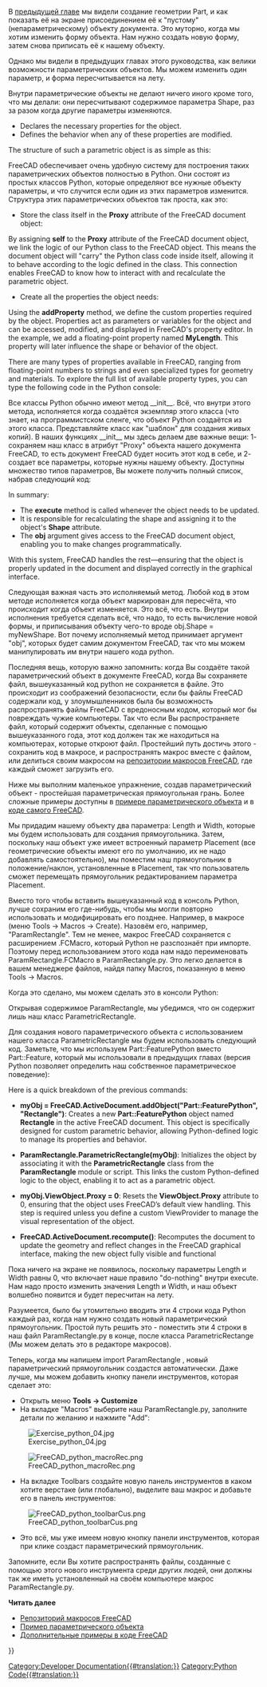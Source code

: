 <languages/>

<div class="mw-translate-fuzzy">
{{Docnav/ru
|[[Manual:Creating and manipulating geometry/ru|Creating and manipulating geometry]]
|[[Manual:Creating interface tools/ru|Creating interface tools]]
|[[Manual:Introduction/ru|Manual start]]
|IconC=Crystal Clear manual.png
}}
</div>

{{Manual:TOC}}

<div class="mw-translate-fuzzy">
В [[Manual:Creating and manipulating geometry/ru|предыдущей главе]] мы видели создание геометрии Part, и как показать её на экране присоединением её к "пустому" (непараметрическому) объекту документа. Это муторно, когда мы хотим изменить форму объекта. Нам нужно создать новую форму, затем снова приписать её к нашему объекту.
</div>

<div class="mw-translate-fuzzy">
Однако мы видели в предыдущих главах этого руководства, как велики возможности параметрических объектов. Мы можем изменить один параметр, и форма пересчитывается на лету.
</div>

<div class="mw-translate-fuzzy">
Внутри параметрические объекты не делают ничего иного кроме того, что мы делали: они пересчитывают содержимое параметра Shape, раз за разом когда другие параметры изменяются.
</div>

* Declares the necessary properties for the object.
* Defines the behavior when any of these properties are modified.
The structure of such a parametric object is as simple as this:

{{Code|code=
class myParametricObject:

    def __init__(self, obj):
        obj.Proxy = self
        obj.addProperty("App::PropertyFloat", "MyLength")
        ...

    def execute(self,obj):
        print ("Recalculating the shape...")
        print ("The value of MyLength is:")
        print (obj.MyLength)
        ...
}}

<div class="mw-translate-fuzzy">
FreeCAD обеспечивает очень удобную систему для построения таких параметрических объектов полностью в Python. Они состоят из простых классов Python, которые определяют все нужные объекту параметры, и что случится если один из этих параметров изменится. Структура этих параметрических объектов так проста, как это:
</div>

* Store the class itself in the '''Proxy''' attribute of the FreeCAD document object:
By assigning '''self''' to the '''Proxy''' attribute of the FreeCAD document object, we link the logic of our Python class to the FreeCAD object. This means the document object will "carry" the Python class code inside itself, allowing it to behave according to the logic defined in the class. This connection enables FreeCAD to know how to interact with and recalculate the parametric object.

* Create all the properties the object needs:
Using the '''addProperty''' method, we define the custom properties required by the object. Properties act as parameters or variables for the object and can be accessed, modified, and displayed in FreeCAD's property editor. In the example, we add a floating-point property named '''MyLength'''. This property will later influence the shape or behavior of the object.

There are many types of properties available in FreeCAD, ranging from floating-point numbers to strings and even specialized types for geometry and materials. To explore the full list of available property types, you can type the following code in the Python console:

{{Code|code=
FreeCAD.ActiveDocument.addObject("Part::FeaturePython", "dummy").supportedProperties()
}}

<div class="mw-translate-fuzzy">
Все классы Python обычно имеют метод __init__. Всё, что внутри этого  метода, исполняется когда создаётся экземпляр этого класса (что знает, на программистском сленге, что объект Python создаётся из этого класса. Представляйте класс как "шаблон" для создания живых копий). В наших функциях __init__ мы здесь делаем две важные вещи: 1- сохраняем наш класс в атрибут "Proxy" объекта нашего документа FreeCAD, то есть документ FreeCAD будет носить этот код в себе, и 2- создает все параметры, которые нужны нашему объекту. Доступны множество типов параметров, Вы можете получить полный список, набрав следующий код:
</div>

In summary:

* The '''execute''' method is called whenever the object needs to be updated.
* It is responsible for recalculating the shape and assigning it to the object's '''Shape''' attribute.
* The '''obj''' argument gives access to the FreeCAD document object, enabling you to make changes programmatically.
With this system, FreeCAD handles the rest—ensuring that the object is properly updated in the document and displayed correctly in the graphical interface.

<div class="mw-translate-fuzzy">
Следующая важная часть это исполняемый метод. Любой код в этом методе исполняется когда объект маркирован для пересчёта, что происходит когда объект изменяется. Это всё, что есть. Внутри исполнения требуется сделать всё, что надо, то есть вычисление новой формы, и приписывания объекту чего-то вроде obj.Shape = myNewShape. Вот почему исполняемый метод принимает аргумент "obj", которых будет самим документом FreeCAD, так что мы можем манипулировать им внутри нашего кода python.
</div>

<div class="mw-translate-fuzzy">
Последняя вещь, которую важно запомнить: когда Вы создаёте такой параметрический объект в документе FreeCAD, когда Вы сохраняете файл, вышеуказанный код python не сохраняется в файле. Это происходит из соображений безопасности, если бы файлы FreeCAD содержали код, у злоумышленников была бы возможность распространять файлы FreeCAD с вредоносным кодом, который мог бы повреждать чужие компьютеры. Так что если Вы распространяете файл, который содержит объекты, сделанные с помощью вышеуказанного года, этот код должен так же находиться на компьютерах, которые откроют файл. Простейший путь достичь этого - сохранить код в макросе, и распространять макрос вместе с файлом, или делиться своим макросом на [[Macros_recipes/ru|репозитории макросов FreeCAD]], где каждый сможет загрузить его.
</div>

Ниже мы выполним маленькое упражнение, создав параметрический объект - простейшая параметрическая прямоугольная грань. Более сложные примеры доступны в [[Scripted_objects/ru|примере параметрического объекта]] и в [https://github.com/FreeCAD/FreeCAD/blob/master/src/Mod/TemplatePyMod/FeaturePython.py коде самого FreeCAD].

<div class="mw-translate-fuzzy">
Мы придадим нашему объекту два параметра: Length и Width, которые мы будем использовать для создания прямоугольника. Затем, поскольку наш объект уже имеет встроенный параметр Placement (все геометрические объекты имеют его по умолчанию, их не надо добавлять самостоятельно), мы поместим наш прямоугольник в положение/наклон, установленные в Placement, так что пользователь сможет перемещать прямоугольник редактированием параметра Placement.
</div>

{{Code|code=
class ParametricRectangle:

    def __init__(self,obj):
        obj.Proxy = self
        obj.addProperty("App::PropertyFloat", "Length")
        obj.addProperty("App::PropertyFloat", "Width")

    def execute(self, obj):
        # We need to import the FreeCAD module here too, because we might be running out of the Console
        # (in a macro, for example) where the FreeCAD module has not been imported automatically:
        import FreeCAD
        import Part

        # First we need to make sure the values of Length and Width are not 0
        # otherwise Part.LineSegment will complain that both points are equal:
        if (obj.Length == 0) or (obj.Width == 0):
            # If yes, exit this method without doing anything:
            return

        # We create 4 points for the 4 corners:
        v1 = FreeCAD.Vector(0, 0, 0)
        v2 = FreeCAD.Vector(obj.Length, 0, 0)
        v3 = FreeCAD.Vector(obj.Length,obj.Width, 0)
        v4 = FreeCAD.Vector(0, obj.Width, 0)

        # We create 4 edges:
        e1 = Part.LineSegment(v1, v2).toShape()
        e2 = Part.LineSegment(v2, v3).toShape()
        e3 = Part.LineSegment(v3, v4).toShape()
        e4 = Part.LineSegment(v4, v1).toShape()

        # We create a wire:
        w = Part.Wire([e1, e2, e3, e4])

        # We create a face:
        f = Part.Face(w)

        # All shapes have a Placement too. We give our shape the value of the placement
        # set by the user. This will move/rotate the face automatically.
        f.Placement = obj.Placement

        # All done, we can attribute our shape to the object!
        obj.Shape = f
}}

<div class="mw-translate-fuzzy">
Вместо того чтобы вставить вышеуказанный код в консоль Python, лучше сохраним его где-нибудь, чтобы мы могли повторно использовать и модифицировать его позднее. Например, в макросе (меню Tools -> Macros -> Create). Назовём его, например, "ParamRectangle". Тем не менее, макрос FreeCAD сохраняется с расширением .FCMacro, который Python не разспознаёт при импорте. Поэтому перед использованием этого кода нам надо переименовать ParamRectangle.FCMacro в ParamRectangle.py. Это легко делается в вашем менеджере файлов, найдя папку Macros, показанную в меню Tools -> Macros.
</div>

Когда это сделано, мы можем сделать это в консоли Python:

{{Code|code=
import ParamRectangle
}}

Открывая содержимое ParamRectangle, мы убедимся, что он содержит лишь наш класс ParametricRectangle.

<div class="mw-translate-fuzzy">
Для создания нового параметрического объекта с использованием нашего класса ParametricRectangle мы будем использовать следующий код. Заметьте, что мы используем Part::FeaturePython вместо Part::Feature, который мы использовали в предыдущих главах (версия Python позволяет определить наш собственное параметрическое поведение):
</div>

{{Code|code=
myObj = FreeCAD.ActiveDocument.addObject("Part::FeaturePython", "Rectangle")
ParamRectangle.ParametricRectangle(myObj)
myObj.ViewObject.Proxy = 0 # This is mandatory unless we code the ViewProvider too.
FreeCAD.ActiveDocument.recompute()
}}

Here is a quick breakdown of the previous commands:

* '''myObj = FreeCAD.ActiveDocument.addObject("Part::FeaturePython", "Rectangle")''': Creates a new '''Part::FeaturePython''' object named '''Rectangle''' in the active FreeCAD document. This object is specifically designed for custom parametric behavior, allowing Python-defined logic to manage its properties and behavior.

* '''ParamRectangle.ParametricRectangle(myObj)''': Initializes the object by associating it with the '''ParametricRectangle''' class from the '''ParamRectangle''' module or script. This links the custom Python-defined logic to the object, enabling it to act as a parametric object.

* '''myObj.ViewObject.Proxy = 0''': Resets the '''ViewObject.Proxy''' attribute to 0, ensuring that the object uses FreeCAD’s default view handling. This step is required unless you define a custom ViewProvider to manage the visual representation of the object.

* '''FreeCAD.ActiveDocument.recompute()''': Recomputes the document to update the geometry and reflect changes in the FreeCAD graphical interface, making the new object fully visible and functional

<div class="mw-translate-fuzzy">
Пока ничего на экране не появилось, поскольку параметры Length и Width равны 0, что включает наше правило "do-nothing" внутри execute. Нам надо просто изменить значения Length и Width, и наш объект волшебно появится и будет пересчитан на лету.
</div>

<div class="mw-translate-fuzzy">
Разумеется, было бы утомительно вводить эти 4 строки кода Python каждый раз, когда нам нужно создать новый параметрический прямоугольник. Простой путь решить это - поместить эти 4 строки в наш файл ParamRectangle.py в конце, после класса ParametricRectange (Мы можем делать это в редакторе макросов).
</div>

<div class="mw-translate-fuzzy">
Теперь, когда мы напишем  import ParamRectangle , новый параметрический прямоугольник создастся автоматически. Даже лучше, мы можем добавить кнопку панели инструментов, которая сделает это:
</div>

<div class="mw-translate-fuzzy">
* Открыть меню '''Tools -> Customize'''
* На вкладке "Macros" выберите наш ParamRectangle.py, заполните детали по желанию и нажмите "Add":
 
[[Image:Exercise_python_04.jpg]]
</div>

[[File:FreeCAD_python_macroRec.png]]

* На вкладке Toolbars создайте новую панель инструментов в каком хотите верстаке (или глобально), выделите ваш макрос и добавьте его в панель инструментов:

[[File:FreeCAD_python_toolbarCus.png]]

* Это всё, мы уже имеем новую кнопку панели инструментов, которая при клике создаст параметрический прямоугольник.

<div class="mw-translate-fuzzy">
Запомните, если Вы хотите распространять файлы, созданные с помощью этого нового инструмента среди других людей, они должны так же иметь установленный на своём компьютере макрос ParamRectangle.py.
</div>

'''Читать далее'''

* [[Macros_recipes/ru|Репозиторий макросов FreeCAD]]
* [[Scripted_objects/ru|Пример параметрического объекта]]
* [https://github.com/FreeCAD/FreeCAD/blob/master/src/Mod/TemplatePyMod/FeaturePython.py Дополнительные примеры в коде FreeCAD]


<div class="mw-translate-fuzzy">
{{Docnav/ru
|[[Manual:Creating and manipulating geometry/ru|Creating and manipulating geometry]]
|[[Manual:Creating interface tools/ru|Creating interface tools]]
|[[Manual:Introduction/ru|Manual start]]
|IconC=Crystal Clear manual.png
}}
</div>

{{Powerdocnavi{{#translation:}}}}
[[Category:Developer Documentation{{#translation:}}]]
[[Category:Python Code{{#translation:}}]]